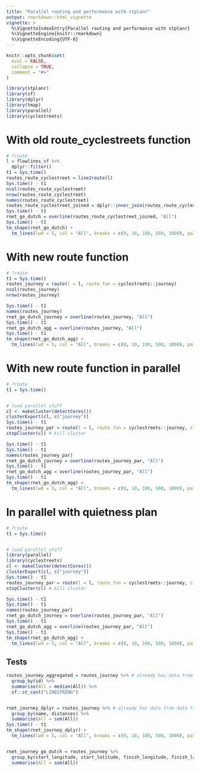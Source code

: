 ```yaml
---
title: "Parallel routing and performance with stplanr"
output: rmarkdown::html_vignette
vignette: >
  %\VignetteIndexEntry{Parallel routing and performance with stplanr}
  %\VignetteEngine{knitr::rmarkdown}
  %\VignetteEncoding{UTF-8}
---
```


```r
knitr::opts_chunk$set(
  eval = FALSE,
  collapse = TRUE,
  comment = "#>"
)
```

```r
library(stplanr)
library(sf)
library(dplyr)
library(tmap)
library(parallel)
library(cyclestreets)
```

# With old route_cyclestreets function

```r
# ?route
l = flowlines_sf %>% 
  dplyr::filter()
t1 = Sys.time()
routes_route_cyclestreet = line2route(l)
Sys.time() - t1
ncol(routes_route_cyclestreet)
nrow(routes_route_cyclestreet)
names(routes_route_cyclestreet)
routes_route_cyclestreet_joined = dplyr::inner_join(routes_route_cyclestreet, sf::st_drop_geometry(l))
Sys.time() - t1
rnet_go_dutch = overline(routes_route_cyclestreet_joined, "All")
Sys.time() - t1
tm_shape(rnet_go_dutch) +
  tm_lines(lwd = 5, col = "All", breaks = c(0, 10, 100, 500, 1000), palette = "viridis")
```

# With new route function

```r
# ?route
t1 = Sys.time()
routes_journey = route(l = l, route_fun = cyclestreets::journey)
ncol(routes_journey)
nrow(routes_journey)

Sys.time() - t1
names(routes_journey)
rnet_go_dutch_journey = overline(routes_journey, "All")
Sys.time() - t1
rnet_go_dutch_agg = overline(routes_journey, "All")
Sys.time() - t1
tm_shape(rnet_go_dutch_agg) +
  tm_lines(lwd = 5, col = "All", breaks = c(0, 10, 100, 500, 1000), palette = "viridis")
```

# With new route function in parallel

```r
# ?route
t1 = Sys.time()


# load parallel stuff
cl <- makeCluster(detectCores())
clusterExport(cl, c("journey"))
Sys.time() - t1
routes_journey_par = route(l = l, route_fun = cyclestreets::journey, cl = cl) # multi-core
stopCluster(cl) # kill cluster

Sys.time() - t1
Sys.time() - t1
names(routes_journey_par)
rnet_go_dutch_journey = overline(routes_journey_par, "All")
Sys.time() - t1
rnet_go_dutch_agg = overline(routes_journey_par, "All")
Sys.time() - t1
tm_shape(rnet_go_dutch_agg) +
  tm_lines(lwd = 5, col = "All", breaks = c(0, 10, 100, 500, 1000), palette = "viridis")
```

# In parallel with quietness plan


```r
# ?route
t1 = Sys.time()


# load parallel stuff
library(parallel)
library(cyclestreets)
cl <- makeCluster(detectCores())
clusterExport(cl, c("journey"))
Sys.time() - t1
routes_journey_par = route(l = l, route_fun = cyclestreets::journey, cl = cl, plan = "quietest") # multi-core
stopCluster(cl) # kill cluster

Sys.time() - t1
Sys.time() - t1
names(routes_journey_par)
rnet_go_dutch_journey = overline(routes_journey_par, "All")
Sys.time() - t1
rnet_go_dutch_agg = overline(routes_journey_par, "All")
Sys.time() - t1
tm_shape(rnet_go_dutch_agg) +
  tm_lines(lwd = 5, col = "All", breaks = c(0, 10, 100, 500, 1000), palette = "viridis")
```

## Tests

```r
routes_journey_aggregated = routes_journey %>% # already has data from data frame in there!
  group_by(id) %>% 
  summarise(All = median(All)) %>% 
  sf::st_cast("LINESTRING")


rnet_journey_dplyr = routes_journey %>% # already has data from data frame in there!
  group_by(name, distances) %>% 
  summarise(All = sum(All)) 
Sys.time() - t1
tm_shape(rnet_journey_dplyr) +
  tm_lines(lwd = 5, col = "All", breaks = c(0, 10, 100, 500, 1000), palette = "viridis") # quite different...


rnet_journey_go_dutch = routes_journey %>% 
  group_by(start_longitude, start_latitude, finish_longitude, finish_latitude) %>% 
  summarise(All = sum(All))


```


